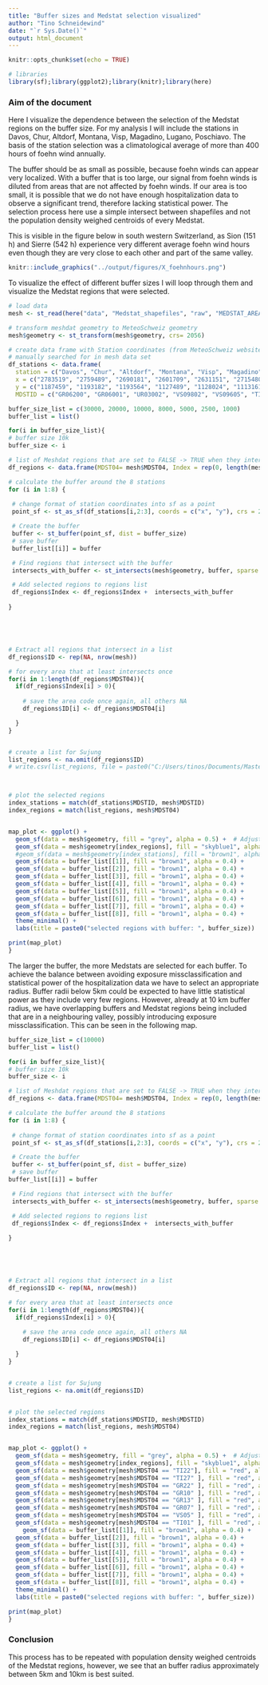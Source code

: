 ```yaml
---
title: "Buffer sizes and Medstat selection visualized"
author: "Tino Schneidewind"
date: "`r Sys.Date()`"
output: html_document
---
```


```r
knitr::opts_chunk$set(echo = TRUE)

# libraries
library(sf);library(ggplot2);library(knitr);library(here)

```

### Aim of the document

Here I visualize the dependence between the selection of the Medstat regions on the buffer size. For my analysis I will include the stations in Davos, Chur, Altdorf, Montana, Visp, Magadino, Lugano, Poschiavo. The basis of the station selection was a climatological average of more than 400 hours of foehn wind annually. 

The buffer should be as small as possible, because foehn winds can appear very localized. With a buffer that is too large, our signal from foehn winds is diluted from areas that are not affected by foehn winds. If our area is too small, it is possible that we do not have enough hospitalization data to observe a significant trend, therefore lacking statistical power. The selection process here use a simple intersect between shapefiles and not the population density weighed centroids of every Medstat.

This is visible in the figure below in south western Switzerland, as Sion (151 h) and Sierre (542 h) experience very different average foehn wind hours even though they are very close to each other and part of the same valley.


```r


knitr::include_graphics("../output/figures/X_foehnhours.png")


```

To visualize the effect of different buffer sizes I will loop through them and visualize the Medstat regions that were selected.

```r
# load data
mesh <- st_read(here("data", "Medstat_shapefiles", "raw", "MEDSTAT_AREAS_2019.shp"), quiet = TRUE)

# transform meshdat geometry to MeteoSchweiz geometry
mesh$geometry <- st_transform(mesh$geometry, crs= 2056)

# create data frame with Station coordinates (from MeteoSchweiz website)
# manually searched for in mesh data set 
df_stations <- data.frame(
  station = c("Davos", "Chur", "Altdorf", "Montana", "Visp", "Magadino", "Lugano", "Poschiavo"),
  x = c("2783519", "2759489", "2690181", "2601709", "2631151", "2715480", "2717874", "2801994"),
  y = c("1187459", "1193182", "1193564", "1127489", "1128024", "1113161", "1095883", "1136249"),
  MDSTID = c("GR06200", "GR06001", "UR03002", "VS09802", "VS09605", "TI08001", "TI08204", "GR06804"))


```


```r

buffer_size_list = c(30000, 20000, 10000, 8000, 5000, 2500, 1000)
buffer_list = list()

for(i in buffer_size_list){
# buffer size 10k
buffer_size <- i

# list of Meshdat regions that are set to FALSE -> TRUE when they intersect with a buffer 
df_regions <- data.frame(MDST04= mesh$MDST04, Index = rep(0, length(mesh$MDSTID)))

# calculate the buffer around the 8 stations
for (i in 1:8) {                    
  
 # change format of station coordinates into sf as a point 
 point_sf <- st_as_sf(df_stations[i,2:3], coords = c("x", "y"), crs = 2056)

 # Create the buffer
 buffer <- st_buffer(point_sf, dist = buffer_size)
 # save buffer
 buffer_list[[i]] = buffer

 # Find regions that intersect with the buffer
 intersects_with_buffer <- st_intersects(mesh$geometry, buffer, sparse = FALSE)

 # Add selected regions to regions list 
 df_regions$Index <- df_regions$Index +  intersects_with_buffer 
  
}





# Extract all regions that intersect in a list
df_regions$ID <- rep(NA, nrow(mesh))

# for every area that at least intersects once
for(i in 1:length(df_regions$MDST04)){
  if(df_regions$Index[i] > 0){
    
    # save the area code once again, all others NA
    df_regions$ID[i] <- df_regions$MDST04[i]

  }
}


# create a list for Sujung
list_regions <- na.omit(df_regions$ID)
# write.csv(list_regions, file = paste0("C:/Users/tinos/Documents/Master - Climate Science/3 - Master Thesis/data/MetStatRegions/MDSTID_MetRegions_", buffer_size, ".csv"))



# plot the selected regions
index_stations = match(df_stations$MDSTID, mesh$MDSTID)
index_regions = match(list_regions, mesh$MDST04)


map_plot <- ggplot() +
  geom_sf(data = mesh$geometry, fill = "grey", alpha = 0.5) +  # Adjust color and transparency
  geom_sf(data = mesh$geometry[index_regions], fill = "skyblue1", alpha = 0.7) +   # Adjust color and transparency
  #geom_sf(data = mesh$geometry[index_stations], fill = "brown1", alpha = 0.5) +
  geom_sf(data = buffer_list[[1]], fill = "brown1", alpha = 0.4) + 
  geom_sf(data = buffer_list[[2]], fill = "brown1", alpha = 0.4) +
  geom_sf(data = buffer_list[[3]], fill = "brown1", alpha = 0.4) + 
  geom_sf(data = buffer_list[[4]], fill = "brown1", alpha = 0.4) + 
  geom_sf(data = buffer_list[[5]], fill = "brown1", alpha = 0.4) + 
  geom_sf(data = buffer_list[[6]], fill = "brown1", alpha = 0.4) + 
  geom_sf(data = buffer_list[[7]], fill = "brown1", alpha = 0.4) + 
  geom_sf(data = buffer_list[[8]], fill = "brown1", alpha = 0.4) + 
  theme_minimal() +
  labs(title = paste0("selected regions with buffer: ", buffer_size))

print(map_plot)
}
```

The larger the buffer, the more Medstats are selected for each buffer. To achieve the balance between avoiding exposure missclassification and statistical power of the hospitalization data we have to select an appropriate radius. Buffer radii below 5km could be expected to have little statistical power as they include very few regions. However, already at 10 km buffer radius, we have overlapping buffers and Medstat regions being included that are in a neighbouring valley, possibly introducing exposure missclassification. This can be seen in the following map.

```r
buffer_size_list = c(10000)
buffer_list = list()

for(i in buffer_size_list){
# buffer size 10k
buffer_size <- i

# list of Meshdat regions that are set to FALSE -> TRUE when they intersect with a buffer 
df_regions <- data.frame(MDST04= mesh$MDST04, Index = rep(0, length(mesh$MDSTID)))

# calculate the buffer around the 8 stations
for (i in 1:8) {                    
  
 # change format of station coordinates into sf as a point 
 point_sf <- st_as_sf(df_stations[i,2:3], coords = c("x", "y"), crs = 2056)

 # Create the buffer
 buffer <- st_buffer(point_sf, dist = buffer_size)
 # save buffer
buffer_list[[i]] = buffer

 # Find regions that intersect with the buffer
 intersects_with_buffer <- st_intersects(mesh$geometry, buffer, sparse = FALSE)

 # Add selected regions to regions list 
 df_regions$Index <- df_regions$Index +  intersects_with_buffer 
  
}





# Extract all regions that intersect in a list
df_regions$ID <- rep(NA, nrow(mesh))

# for every area that at least intersects once
for(i in 1:length(df_regions$MDST04)){
  if(df_regions$Index[i] > 0){
    
    # save the area code once again, all others NA
    df_regions$ID[i] <- df_regions$MDST04[i]

  }
}


# create a list for Sujung
list_regions <- na.omit(df_regions$ID)


# plot the selected regions
index_stations = match(df_stations$MDSTID, mesh$MDSTID)
index_regions = match(list_regions, mesh$MDST04)


map_plot <- ggplot() +
  geom_sf(data = mesh$geometry, fill = "grey", alpha = 0.5) +  # Adjust color and transparency
  geom_sf(data = mesh$geometry[index_regions], fill = "skyblue1", alpha = 0.7) +  
  geom_sf(data = mesh$geometry[mesh$MDST04 == "TI22"], fill = "red", alpha = 0.7) +
  geom_sf(data = mesh$geometry[mesh$MDST04 == "TI27" ], fill = "red", alpha = 0.7) +
  geom_sf(data = mesh$geometry[mesh$MDST04 == "GR22" ], fill = "red", alpha = 0.7) +
  geom_sf(data = mesh$geometry[mesh$MDST04 == "GR10" ], fill = "red", alpha = 0.7) +
  geom_sf(data = mesh$geometry[mesh$MDST04 == "GR13" ], fill = "red", alpha = 0.7) +
  geom_sf(data = mesh$geometry[mesh$MDST04 == "GR07" ], fill = "red", alpha = 0.7) +
  geom_sf(data = mesh$geometry[mesh$MDST04 == "VS05" ], fill = "red", alpha = 0.7) +
  geom_sf(data = mesh$geometry[mesh$MDST04 == "TI01" ], fill = "red", alpha = 0.7) +
    geom_sf(data = buffer_list[[1]], fill = "brown1", alpha = 0.4) +
  geom_sf(data = buffer_list[[2]], fill = "brown1", alpha = 0.4) +
  geom_sf(data = buffer_list[[3]], fill = "brown1", alpha = 0.4) +
  geom_sf(data = buffer_list[[4]], fill = "brown1", alpha = 0.4) +
  geom_sf(data = buffer_list[[5]], fill = "brown1", alpha = 0.4) +
  geom_sf(data = buffer_list[[6]], fill = "brown1", alpha = 0.4) +
  geom_sf(data = buffer_list[[7]], fill = "brown1", alpha = 0.4) +
  geom_sf(data = buffer_list[[8]], fill = "brown1", alpha = 0.4) +
  theme_minimal() +
  labs(title = paste0("selected regions with buffer: ", buffer_size))

print(map_plot)
}

```


### Conclusion

This process has to be repeated with population density weighed centroids of the Medstat regions, however, we see that an buffer radius approximately between 5km and 10km is best suited.

<br>
